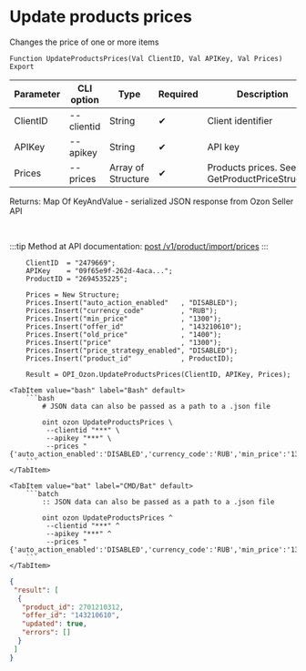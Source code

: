 ﻿---
sidebar_position: 5
description: Update products prices and other functions to work with Ozon in the Open Integration Package, a free open-source integration library for 1C:Enterprise 8, OneScript and CLI
keywords: [1C, 1С, 1С:Enterprise, 1С:Enterprise 8.3, API, Integration, Services, Exchange, OneScript, CLI, Ozon]
---


# Update products prices
 Changes the price of one or more items



`Function UpdateProductsPrices(Val ClientID, Val APIKey, Val Prices) Export`

  | Parameter | CLI option | Type | Required | Description |
  |-|-|-|-|-|
  | ClientID | --clientid | String | &#x2714; | Client identifier |
  | APIKey | --apikey | String | &#x2714; | API key |
  | Prices | --prices | Array of Structure | &#x2714; | Products prices. See GetProductPriceStructure |

  
  Returns:  Map Of KeyAndValue - serialized JSON response from Ozon Seller API

<br/>

:::tip
Method at API documentation: [post /v1/product/import/prices](https://docs.ozon.ru/api/seller/#operation/ProductAPI_ImportProductsPrices)
:::
<br/>



```bsl title="1C:Enterprise/OneScript code example"
    ClientID  = "2479669";
    APIKey    = "09f65e9f-262d-4aca...";
    ProductID = "2694535225";

    Prices = New Structure;
    Prices.Insert("auto_action_enabled"   , "DISABLED");
    Prices.Insert("currency_code"         , "RUB");
    Prices.Insert("min_price"             , "1300");
    Prices.Insert("offer_id"              , "143210610");
    Prices.Insert("old_price"             , "1400");
    Prices.Insert("price"                 , "1300");
    Prices.Insert("price_strategy_enabled", "DISABLED");
    Prices.Insert("product_id"            , ProductID);

    Result = OPI_Ozon.UpdateProductsPrices(ClientID, APIKey, Prices);
```
 

 <Tabs>
  
    <TabItem value="bash" label="Bash" default>
        ```bash
            # JSON data can also be passed as a path to a .json file
            
            oint ozon UpdateProductsPrices \
             --clientid "***" \
             --apikey "***" \
             --prices "{'auto_action_enabled':'DISABLED','currency_code':'RUB','min_price':'1300','offer_id':'143210610','old_price':'1400','price':'1300','price_strategy_enabled':'DISABLED','product_id':2216912707}"
        ```
    </TabItem>
  
    <TabItem value="bat" label="CMD/Bat" default>
        ```batch
            :: JSON data can also be passed as a path to a .json file
            
            oint ozon UpdateProductsPrices ^
             --clientid "***" ^
             --apikey "***" ^
             --prices "{'auto_action_enabled':'DISABLED','currency_code':'RUB','min_price':'1300','offer_id':'143210610','old_price':'1400','price':'1300','price_strategy_enabled':'DISABLED','product_id':2216912707}"
        ```
    </TabItem>
</Tabs>


```json title="Result"
{
 "result": [
  {
   "product_id": 2701210312,
   "offer_id": "143210610",
   "updated": true,
   "errors": []
  }
 ]
}
```
